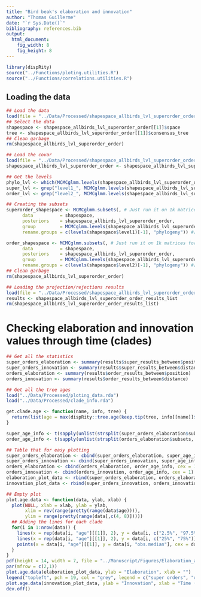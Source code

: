 ```yaml
---
title: "Bird beak's elaboration and innovation"
author: "Thomas Guillerme"
date: "`r Sys.Date()`"
bibliography: references.bib
output:
  html_document:
    fig_width: 8
    fig_height: 8
---
```



```r
library(dispRity)
source("../Functions/ploting.utilities.R")
source("../Functions/correlations.utilities.R")
```

## Loading the data

```r
## Load the data
load(file = "../Data/Processed/shapespace_allbirds_lvl_superorder_order.rda")
## Select the data
shapespace <- shapespace_allbirds_lvl_superorder_order[[1]]$space
tree <- shapespace_allbirds_lvl_superorder_order[[1]]$consensus_tree
## Clean garbage
rm(shapespace_allbirds_lvl_superorder_order)

## Load the covar
load(file = "../Data/Processed/shapespace_allbirds_lvl_superorder_order.MCMCglmm")
shapespace_allbirds_lvl_superorder_order <- shapespace_allbirds_lvl_superorder_order[[1]]

## Get the levels
phylo_lvl <- which(MCMCglmm.levels(shapespace_allbirds_lvl_superorder_order) == "animal")
super_lvl <- grep("level1_", MCMCglmm.levels(shapespace_allbirds_lvl_superorder_order))
order_lvl <- grep("level2_", MCMCglmm.levels(shapespace_allbirds_lvl_superorder_order))

## Creating the subsets
superorder_shapespace <- MCMCglmm.subsets(, # Just run it on 1k matrices for now
      data          = shapespace,
      posteriors    = shapespace_allbirds_lvl_superorder_order,
      group         = MCMCglmm.levels(shapespace_allbirds_lvl_superorder_order)[c(super_lvl, phylo_lvl)],
      rename.groups = c(levels(shapespace$level1)[-1], "phylogeny")) #[-1] is because the first level is ""

order_shapespace <- MCMCglmm.subsets(, # Just run it on 1k matrices for now
      data          = shapespace,
      posteriors    = shapespace_allbirds_lvl_superorder_order,
      group         = MCMCglmm.levels(shapespace_allbirds_lvl_superorder_order)[c(order_lvl, phylo_lvl)],
      rename.groups = c(levels(shapespace$level2)[-1], "phylogeny")) #[-1] is because the first level is ""
## Clean garbage
rm(shapespace_allbirds_lvl_superorder_order)

## Loading the projection/rejections results
load(file = "../Data/Processed/shapespace_allbirds_lvl_superorder_order_results_list.rda")
results <- shapespace_allbirds_lvl_superorder_order_results_list
rm(shapespace_allbirds_lvl_superorder_order_results_list)
```

# Checking elaboration and innovation values through time (clades)

```r
## Get all the statistics
super_orders_elaboration <- summary(results$super_results_between$position)
super_orders_innovation <- summary(results$super_results_between$distance)
orders_elaboration <- summary(results$order_results_between$position)
orders_innovation <- summary(results$order_results_between$distance)

## Get all the tree ages
load("../Data/Processed/ploting_data.rda")
load("../Data/Processed/clade_info.rda")

get.clade.age <- function(name, info, tree) {
  return(list(age = max(dispRity::tree.age(keep.tip(tree, info[[name]]$species))$ages), col = info[[name]]$col))
}

super_age_info <- t(sapply(unlist(strsplit(super_orders_elaboration$subsets, split = ":phylogeny")), get.clade.age, info = clade_info$super_orders, tree = ploting_data$consensus_tree))
order_age_info <- t(sapply(unlist(strsplit(orders_elaboration$subsets, split = ":phylogeny")), get.clade.age, info = clade_info$orders, tree = ploting_data$consensus_tree))

## Table that for easy plotting
super_orders_elaboration <- cbind(super_orders_elaboration, super_age_info, cex = 2)
super_orders_innovation <- cbind(super_orders_innovation, super_age_info, cex = 2)
orders_elaboration <- cbind(orders_elaboration, order_age_info, cex = 1)
orders_innovation <- cbind(orders_innovation, order_age_info, cex = 1)
elaboration_plot_data <- rbind(super_orders_elaboration, orders_elaboration)
innovation_plot_data <- rbind(super_orders_innovation, orders_innovation)

## Empty plot
plot.age.data <- function(data, ylab, xlab) {
  plot(NULL, xlab = xlab, ylab = ylab,
       xlim = rev(range(pretty(range(data$age)))),
       ylim = range(pretty(range(data[,c(4, 8)]))))
  ## Adding the lines for each clade
  for(i in 1:nrow(data)) {
    lines(x = rep(data[i, "age"][[1]], 2), y = data[i, c("2.5%", "97.5%")], lty = 2, col = data[i, "col"][[1]])
    lines(x = rep(data[i, "age"][[1]], 2), y = data[i, c("25%", "75%")], lty = 1, lwd = 2, col = data[i, "col"][[1]])
    points(x = data[i, "age"][[1]], y = data[i, "obs.median"], cex = data[i, "cex"], col = data[i, "col"][[1]], pch = 19)
  }
}
pdf(height = 14, width = 7, file = "../Manuscript/Figures/Elaboration_and_innovation_through_time.pdf")
par(mfrow = c(2,1))
plot.age.data(elaboration_plot_data, ylab = "Elaboration", xlab = "")
legend("topleft", pch = 19, col = "grey", legend = c("super orders", "orders"), pt.cex = c(2, 1))
plot.age.data(innovation_plot_data, ylab = "Innovation", xlab = "Time (Mya)")
dev.off()
```
